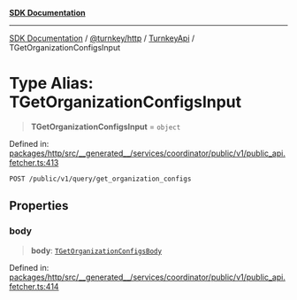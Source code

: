 [**SDK Documentation**](../../../../../README.mdx)

***

[SDK Documentation](../../../../../packages.mdx) / [@turnkey/http](../../../README.mdx) / [TurnkeyApi](../README.mdx) / TGetOrganizationConfigsInput

# Type Alias: TGetOrganizationConfigsInput

> **TGetOrganizationConfigsInput** = `object`

Defined in: [packages/http/src/\_\_generated\_\_/services/coordinator/public/v1/public\_api.fetcher.ts:413](https://github.com/tkhq/sdk/blob/e1b1a69bdd608320aaf03cc2dbbf68dc0c52b28d/packages/http/src/__generated__/services/coordinator/public/v1/public_api.fetcher.ts#L413)

`POST /public/v1/query/get_organization_configs`

## Properties

### body

> **body**: [`TGetOrganizationConfigsBody`](TGetOrganizationConfigsBody.mdx)

Defined in: [packages/http/src/\_\_generated\_\_/services/coordinator/public/v1/public\_api.fetcher.ts:414](https://github.com/tkhq/sdk/blob/e1b1a69bdd608320aaf03cc2dbbf68dc0c52b28d/packages/http/src/__generated__/services/coordinator/public/v1/public_api.fetcher.ts#L414)
